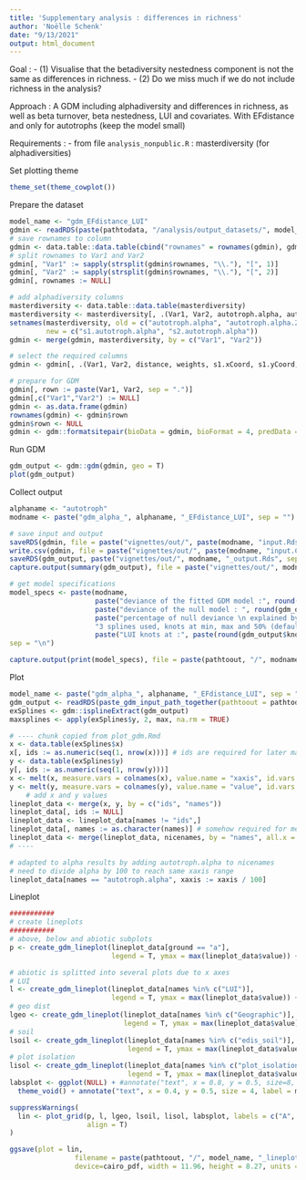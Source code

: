 ```yaml
---
title: 'Supplementary analysis : differences in richness'
author: 'Noëlle Schenk'
date: "9/13/2021"
output: html_document
---
```

Goal : 
- (1) Visualise that the betadiversity nestedness component is not the same as differences in richness. 
- (2) Do we miss much if we do not include richness in the analysis?

Approach : A GDM including alphadiversity and differences in richness, as well as beta turnover, beta nestedness, LUI and covariates. With EFdistance and only for autotrophs (keep the model small)

Requirements : 
- from file `analysis_nonpublic.R` : masterdiversity (for alphadiversities)

Set plotting theme
```r
theme_set(theme_cowplot())
```


Prepare the dataset
```r
model_name <- "gdm_EFdistance_LUI"
gdmin <- readRDS(paste(pathtodata, "/analysis/output_datasets/", model_name, "_input.Rds", sep = ""))
# save rownames to column
gdmin <- data.table::data.table(cbind("rownames" = rownames(gdmin), gdmin))
# split rownames to Var1 and Var2
gdmin[, "Var1" := sapply(strsplit(gdmin$rownames, "\\."), "[", 1)]
gdmin[, "Var2" := sapply(strsplit(gdmin$rownames, "\\."), "[", 2)]
gdmin[, rownames := NULL]

# add alphadiversity columns
masterdiversity <- data.table::data.table(masterdiversity)
masterdiversity <- masterdiversity[, .(Var1, Var2, autotroph.alpha, autotroph.alpha.2)]
setnames(masterdiversity, old = c("autotroph.alpha", "autotroph.alpha.2"),
         new = c("s1.autotroph.alpha", "s2.autotroph.alpha"))
gdmin <- merge(gdmin, masterdiversity, by = c("Var1", "Var2"))

# select the required columns
gdmin <- gdmin[, .(Var1, Var2, distance, weights, s1.xCoord, s1.yCoord, s2.xCoord, s2.yCoord, s1.autotroph.beta.sim, s1.autotroph.beta.sne, s1.autotroph.alpha, s1.LUI, s1.edis_soil, s1.plot_isolation, s2.autotroph.beta.sim, s2.autotroph.beta.sne, s2.autotroph.alpha, s2.LUI, s2.edis_soil, s2.plot_isolation)]

# prepare for GDM
gdmin[, rown := paste(Var1, Var2, sep = ".")]
gdmin[,c("Var1","Var2") := NULL]
gdmin <- as.data.frame(gdmin)
rownames(gdmin) <- gdmin$rown
gdmin$rown <- NULL
gdmin <- gdm::formatsitepair(bioData = gdmin, bioFormat = 4, predData = gdmin)
```


Run GDM
```r
gdm_output <- gdm::gdm(gdmin, geo = T)
plot(gdm_output)
```

Collect output
```r
alphaname <- "autotroph"
modname <- paste("gdm_alpha_", alphaname, "_EFdistance_LUI", sep = "")

# save input and output
saveRDS(gdmin, file = paste("vignettes/out/", paste(modname, "input.Rds", sep = "_"), sep = ""))
write.csv(gdmin, file = paste("vignettes/out/", paste(modname, "input.CSV", sep = "_"), sep = ""))
saveRDS(gdm_output, paste("vignettes/out/", modname, "_output.Rds", sep = ""))
capture.output(summary(gdm_output), file = paste("vignettes/out/", modname, ".txt", sep = ""))

# get model specifications
model_specs <- paste(modname,
                     paste("deviance of the fitted GDM model :", round(gdm_output$gdmdeviance, 3)),
                     paste("deviance of the null model : ", round(gdm_output$nulldeviance, 3)),
                     paste("percentage of null deviance \n explained by the fitted GDM model :", round(gdm_output$explained, 3)),
                     "3 splines used, knots at min, max and 50% (default). ",
                     paste("LUI knots at :", paste(round(gdm_output$knots[1:3], 3), collapse = ", ")),
sep = "\n")

capture.output(print(model_specs), file = paste(pathtoout, "/", modname, "_GDM_model_specs.txt", sep = ""))
```

Plot
```r
model_name <- paste("gdm_alpha_", alphaname, "_EFdistance_LUI", sep = "")
gdm_output <- readRDS(paste_gdm_input_path_together(pathtoout = pathtodata, name = model_name))
exSplines <- gdm::isplineExtract(gdm_output)
maxsplines <- apply(exSplines$y, 2, max, na.rm = TRUE)

# ---- chunk copied from plot_gdm.Rmd
x <- data.table(exSplines$x)
x[, ids := as.numeric(seq(1, nrow(x)))] # ids are required for later matching with y
y <- data.table(exSplines$y)
y[, ids := as.numeric(seq(1, nrow(y)))]
x <- melt(x, measure.vars = colnames(x), value.name = "xaxis", id.vars = "ids", variable.name = "names") # get to long format
y <- melt(y, measure.vars = colnames(y), value.name = "value", id.vars = "ids", variable.name = "names")
    # add x and y values
lineplot_data <- merge(x, y, by = c("ids", "names"))
lineplot_data[, ids := NULL]
lineplot_data <- lineplot_data[names != "ids",]
lineplot_data[, names := as.character(names)] # somehow required for merging
lineplot_data <- merge(lineplot_data, nicenames, by = "names", all.x = T)
# ----

# adapted to alpha results by adding autotroph.alpha to nicenames
# need to divide alpha by 100 to reach same xaxis range
lineplot_data[names == "autotroph.alpha", xaxis := xaxis / 100]
```

Lineplot
```r
###########
# create lineplots
###########
# above, below and abiotic subplots
p <- create_gdm_lineplot(lineplot_data[ground == "a"], 
                         legend = T, ymax = max(lineplot_data$value)) + theme_cowplot()

# abiotic is splitted into several plots due to x axes
# LUI
l <- create_gdm_lineplot(lineplot_data[names %in% c("LUI")], 
                         legend = T, ymax = max(lineplot_data$value)) + theme_cowplot()
# geo dist
lgeo <- create_gdm_lineplot(lineplot_data[names %in% c("Geographic")], 
                            legend = T, ymax = max(lineplot_data$value)) + theme_cowplot()
# soil
lsoil <- create_gdm_lineplot(lineplot_data[names %in% c("edis_soil")], 
                             legend = T, ymax = max(lineplot_data$value)) + theme_cowplot()
# plot isolation
lisol <- create_gdm_lineplot(lineplot_data[names %in% c("plot_isolation")], 
                             legend = T, ymax = max(lineplot_data$value)) + theme_cowplot()
labsplot <- ggplot(NULL) + #annotate("text", x = 0.8, y = 0.5, size=8, label = model_name) +
  theme_void() + annotate("text", x = 0.4, y = 0.5, size = 4, label = model_specs)

suppressWarnings(
  lin <- plot_grid(p, l, lgeo, lsoil, lisol, labsplot, labels = c("A", "B", "C", "D", "E", "F"), nrow = 3,
                   align = T)
)

ggsave(plot = lin, 
                filename = paste(pathtoout, "/", model_name, "_lineplot_no_modelspec.pdf", sep = ""),
                device=cairo_pdf, width = 11.96, height = 8.27, units = "in", dpi = 900)
```

